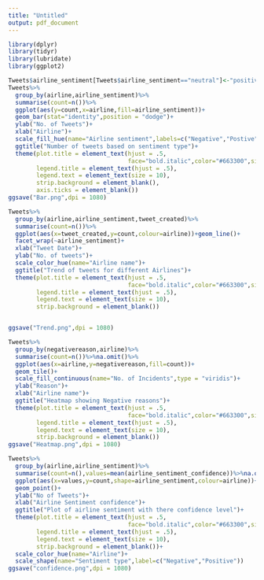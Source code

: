 ---
title: "Untitled"
output: pdf_document
---

```{r}
library(dplyr)
library(tidyr)
library(lubridate)
library(ggplot2)
```

```{r}
Tweets$airline_sentiment[Tweets$airline_sentiment=="neutral"]<-"positive"
Tweets%>%
  group_by(airline,airline_sentiment)%>%
  summarise(count=n())%>%
  ggplot(aes(y=count,x=airline,fill=airline_sentiment))+
  geom_bar(stat="identity",position = "dodge")+
  ylab("No. of Tweets")+
  xlab("Airline")+
  scale_fill_hue(name="Airline sentiment",labels=c("Negative","Postive"))+
  ggtitle("Number of tweets based on sentiment type")+
  theme(plot.title = element_text(hjust = .5,
                                  face="bold.italic",color="#663300",size=16),
        legend.title = element_text(hjust = .5),
        legend.text = element_text(size = 10),
        strip.background = element_blank(),
        axis.ticks = element_blank())
ggsave("Bar.png",dpi = 1080)


```
```{r}

Tweets%>%
  group_by(airline,airline_sentiment,tweet_created)%>%
  summarise(count=n())%>%
  ggplot(aes(x=tweet_created,y=count,colour=airline))+geom_line()+
  facet_wrap(~airline_sentiment)+
  xlab("Tweet Date")+
  ylab("No. of tweets")+
  scale_color_hue(name="Airline name")+
  ggtitle("Trend of tweets for different Airlines")+
  theme(plot.title = element_text(hjust = .5,
                                  face="bold.italic",color="#663300",size=16),
        legend.title = element_text(hjust = .5),
        legend.text = element_text(size = 10),
        strip.background = element_blank())


ggsave("Trend.png",dpi = 1080)

```

```{r}

Tweets%>%
  group_by(negativereason,airline)%>%
  summarise(count=n())%>%na.omit()%>%
  ggplot(aes(x=airline,y=negativereason,fill=count))+
  geom_tile()+
  scale_fill_continuous(name="No. of Incidents",type = "viridis")+
  ylab("Reason")+
  xlab("Airline name")+
  ggtitle("Heatmap showing Negative reasons")+
  theme(plot.title = element_text(hjust = .5,
                                  face="bold.italic",color="#663300",size=16),
        legend.title = element_text(hjust = .5),
        legend.text = element_text(size = 10),
        strip.background = element_blank())
ggsave("Heatmap.png",dpi = 1080)
```

```{r}

Tweets%>%
  group_by(airline,airline_sentiment)%>%
  summarise(count=n(),values=mean(airline_sentiment_confidence))%>%na.omit()%>%
  ggplot(aes(x=values,y=count,shape=airline_sentiment,colour=airline))+
  geom_point()+
  ylab("No of Tweets")+
  xlab("Airline Sentiment confidence")+
  ggtitle("Plot of airline sentiment with there confidence level")+
  theme(plot.title = element_text(hjust = .5,
                                  face="bold.italic",color="#663300",size=16),
        legend.title = element_text(hjust = .5),
        legend.text = element_text(size = 10),
        strip.background = element_blank())+
  scale_color_hue(name="Airline")+
  scale_shape(name="Sentiment type",label=c("Negative","Positive"))
ggsave("confidence.png",dpi = 1080)
```

